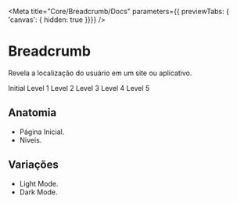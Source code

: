 
<Meta
  title="Core/Breadcrumb/Docs"
  parameters={{ previewTabs: { 'canvas': { hidden: true }}}}
/>

# Breadcrumb
Revela a localização do usuário em um site ou aplicativo.

<Canvas>
  <Breadcrumb>
    <BreadcrumbItem path="#">Initial</BreadcrumbItem>
    <BreadcrumbItem path="#">Level 1</BreadcrumbItem>
    <BreadcrumbItem path="#">Level 2</BreadcrumbItem>
    <BreadcrumbItem path="#">Level 3</BreadcrumbItem>
    <BreadcrumbItem path="#">Level 4</BreadcrumbItem>
    <BreadcrumbItem active>Level 5</BreadcrumbItem>
  </Breadcrumb>
</Canvas>

## Anatomia
* Página Inicial.
* Niveis.

<!-- ## Design Tokens
`$spacing-inline-xs`
`$spacing-inline-xxs`
`$spacing-stack-xs`
`$spacing-stack-xxs` -->

## Variações
* Light Mode.
* Dark Mode.